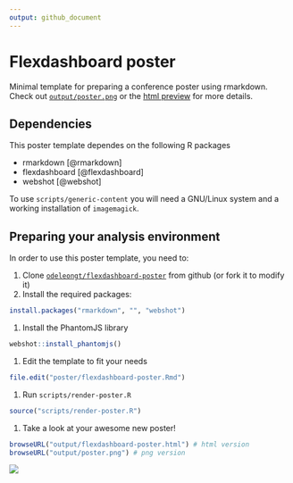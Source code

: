 ```yaml
---
output: github_document
---
```


<!-- README.md is generated from README.Rmd. Please edit that file -->

# Flexdashboard poster

Minimal template for preparing a conference poster using rmarkdown.
Check out
[`output/poster.png`](https://github.com/odeleongt/flexdashboard-poster/blob/develop/output/poster.png)
or the [html preview](https://odeleongt.github.io/flexdashboard-poster/)
for more details.

## Dependencies

This poster template dependes on the following R packages

- rmarkdown [@rmarkdown]
- flexdashboard [@flexdashboard]
- webshot [@webshot]

To use `scripts/generic-content` you will need a GNU/Linux system
and a working installation of `imagemagick`.

## Preparing your analysis environment

In order to use this poster template, you need to:

1. Clone [`odeleongt/flexdashboard-poster`](https://github.com/odeleongt/flexdashboard-poster)
  from github (or fork it to modify it)
1. Install the required packages:

```r
install.packages("rmarkdown", "", "webshot")
```

1. Install the PhantomJS library  

```r
webshot::install_phantomjs()
```

1. Edit the template to fit your needs

```r
file.edit("poster/flexdashboard-poster.Rmd")
```

1. Run `scripts/render-poster.R`

```r
source("scripts/render-poster.R")
```

1. Take a look at your awesome new poster!

```r
browseURL("output/flexdashboard-poster.html") # html version
browseURL("output/poster.png") # png version
```

![](output/poster.png)


